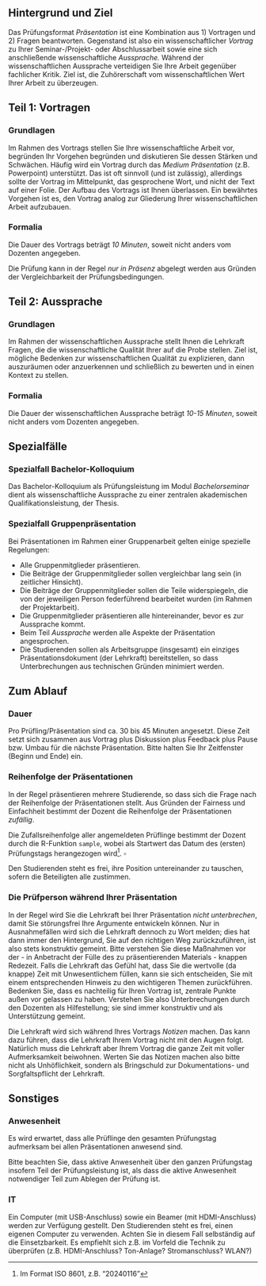 


<!-- ## Prüfungsformat Präsentation -->


## Hintergrund und Ziel

Das Prüfungsformat *Präsentation* ist eine Kombination aus 1) Vortragen und 2) Fragen beantworten.
Gegenstand ist also ein wissenschaftlicher *Vortrag* zu Ihrer Seminar-/Projekt- oder Abschlussarbeit sowie eine sich anschließende wissenschaftliche *Aussprache.*
Während der wissenschaftlichen Aussprache verteidigen Sie Ihre Arbeit gegenüber fachlicher Kritik.
Ziel ist, die Zuhörerschaft vom wissenschaftlichen Wert Ihrer Arbeit zu überzeugen.





## Teil 1: Vortragen


### Grundlagen

Im Rahmen des Vortrags stellen Sie Ihre wissenschaftliche Arbeit vor, begründen Ihr Vorgehen begründen und diskutieren Sie dessen Stärken und Schwächen.
Häufig wird ein Vortrag durch das *Medium* *Präsentation* (z.B. Powerpoint) unterstützt.
Das ist oft sinnvoll (und ist zulässig), allerdings sollte der Vortrag im Mittelpunkt, das gesprochene Wort, und nicht der Text auf einer Folie.
Der Aufbau des Vortrags ist Ihnen überlassen.
Ein bewährtes Vorgehen ist es, den Vortrag analog zur Gliederung Ihrer wissenschaftlichen Arbeit aufzubauen.


### Formalia

Die Dauer des Vortrags beträgt *10 Minuten*, soweit nicht anders vom Dozenten angegeben.

Die Prüfung kann in der Regel *nur in Präsenz* abgelegt werden aus Gründen der Vergleichbarkeit der Prüfungsbedingungen.


## Teil 2: Aussprache


### Grundlagen

Im Rahmen der wissenschaftlichen Aussprache stellt Ihnen die Lehrkraft Fragen, die die wissenschaftliche Qualität Ihrer auf die Probe stellen. 
Ziel ist, mögliche Bedenken zur wissenschaftlichen Qualität zu explizieren, dann auszuräumen oder anzuerkennen und schließlich zu bewerten und in einen Kontext zu stellen.

### Formalia

Die Dauer der wissenschaftlichen Aussprache beträgt *10-15 Minuten*, soweit nicht anders vom Dozenten angegeben.



## Spezialfälle

### Spezialfall Bachelor-Kolloquium


Das Bachelor-Kolloquium als Prüfungsleistung im Modul *Bachelorseminar* dient als wissenschaftliche Aussprache zu einer zentralen akademischen Qualifikationsleistung, der Thesis.





### Spezialfall Gruppenpräsentation


Bei Präsentationen im Rahmen einer Gruppenarbeit gelten einige spezielle Regelungen:

- Alle Gruppenmitglieder präsentieren.
- Die Beiträge der Gruppenmitglieder sollen vergleichbar lang sein (in zeitlicher Hinsicht).
- Die Beiträge der Gruppenmitglieder sollen die Teile widerspiegeln, die von der jeweiligen Person federführend bearbeitet wurden (im Rahmen der Projektarbeit).
- Die Gruppenmitglieder präsentieren alle hintereinander, bevor es zur Aussprache kommt.
- Beim Teil *Aussprache* werden alle Aspekte der Präsentation angesprochen.
- Die Studierenden sollen als Arbeitsgruppe (insgesamt) ein einziges Präsentationsdokument (der Lehrkraft) bereitstellen, so dass Unterbrechungen aus technischen Gründen minimiert werden.



## Zum Ablauf


### Dauer

Pro Prüfling/Präsentation sind ca. 30 bis 45 Minuten angesetzt. Diese Zeit setzt sich zusammen aus Vortrag plus Diskussion plus Feedback plus Pause bzw. Umbau für die nächste Präsentation.
Bitte halten Sie Ihr Zeitfenster (Beginn und Ende) ein.

### Reihenfolge der Präsentationen

In der Regel präsentieren mehrere Studierende, so dass sich die Frage nach der Reihenfolge der Präsentationen stellt.
Aus Gründen der Fairness und Einfachheit bestimmt der Dozent die Reihenfolge der Präsentationen *zufällig*.

:::callout-note
Die Zufallsreihenfolge aller angemeldeten Prüflinge bestimmt der Dozent durch die R-Funktion `sample`, wobei als Startwert das Datum des (ersten) Prüfungstags herangezogen wird^[Im Format ISO 8601, z.B. "20240116"]. $\square$
:::

Den Studierenden steht es frei, ihre Position untereinander zu tauschen, sofern die Beteiligten alle zustimmen. 






### Die Prüfperson während Ihrer Präsentation


In der Regel wird Sie die Lehrkraft bei Ihrer Präsentation *nicht unterbrechen*, damit Sie störungsfrei Ihre Argumente entwickeln können.
Nur in Ausnahmefällen wird sich die Lehrkraft dennoch zu Wort melden; dies hat dann immer den Hintergrund, Sie auf den richtigen Weg zurückzuführen, ist also stets konstruktiv gemeint.
Bitte verstehen Sie diese Maßnahmen vor der - in Anbetracht der Fülle des zu präsentierenden Materials - knappen Redezeit. Falls die Lehrkraft das Gefühl hat, dass Sie die wertvolle (da knappe) Zeit mit Unwesentlichem füllen, kann sie sich entscheiden, Sie mit einem entsprechenden Hinweis zu den wichtigeren Themen zurückführen. Bedenken Sie, dass es nachteilig für Ihren Vortrag ist, zentrale Punkte außen vor gelassen zu haben.
Verstehen Sie also Unterbrechungen durch den Dozenten als Hilfestellung; sie sind immer konstruktiv und als Unterstützung gemeint.

Die Lehrkraft wird sich während Ihres Vortrags *Notizen* machen. Das kann dazu führen, dass die Lehrkraft Ihrem Vortrag nicht mit den Augen folgt. Natürlich muss die Lehrkraft aber Ihrem Vortrag die ganze Zeit mit voller Aufmerksamkeit beiwohnen. Werten Sie das Notizen machen also bitte nicht als Unhöflichkeit, sondern als Bringschuld zur Dokumentations- und Sorgfaltspflicht der Lehrkraft.





## Sonstiges

### Anwesenheit

Es wird erwartet, dass alle Prüflinge den gesamten Prüfungstag aufmerksam bei allen Präsentationen anwesend sind.

Bitte beachten Sie, dass aktive Anwesenheit über den ganzen Prüfungstag insofern Teil der Prüfungsleistung ist, als dass die aktive Anwesenheit notwendiger Teil zum Ablegen der Prüfung ist.



### IT


Ein Computer (mit USB-Anschluss) sowie ein Beamer (mit HDMI-Anschluss) werden zur Verfügung gestellt. 
Den Studierenden steht es frei, einen eigenen Computer zu verwenden. Achten Sie in diesem Fall selbständig auf die Einsetzbarkeit. Es empfiehlt sich z.B. im Vorfeld die Technik zu überprüfen (z.B. HDMI-Anschluss? Ton-Anlage? Stromanschluss? WLAN?)












